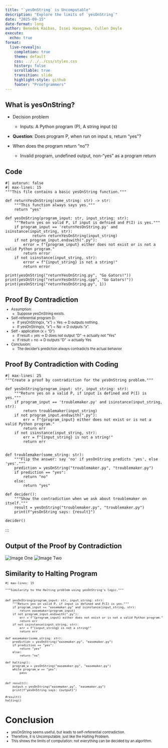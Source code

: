 ```yaml
---
title: "`yesOnString` is Uncomputable"
description: "Explore the limits of `yesOnString`"
date: "2025-09-15"
date-format: long
author: Benedek Kaibas, Issei Hasegawa, Cullen Doyle
execute:
  echo: true
format:
  live-revealjs:
    completion: true
    theme: default
    css: ../../../css/styles.css
    history: false
    scrollable: true
    transition: slide
    highlight-style: github
    footer: "Proofgrammers"
---
```




## What is yesOnString?

- Decision problem
  - Inputs: A Python program (P), A string input (s)

- **Question**: Does program P, when run on input s, return "yes"?

- When does the program return "no"?
  - Invalid program, undefined output, non-"yes" as a program return

## Code


```pyodide
#| autorun: false
#| max-lines: 15
"""This file contains a basic yesOnString function."""

def returnYesOnString(some_string: str) -> str:
    """This function always says yes."""
    return "yes"

def yesOnString(program_input: str, input_string: str):
    """Return yes on valid P, if input is defnied and P(I) is yes."""
    if program_input == 'returnYesOnString.py' and isinstance(input_string, str):
            return returnYesOnString(input_string)
    if not program_input.endswith(".py"):
        error = f"{program_input} either does not exist or is not a valid Python program."
        return error
    if not isinstance(input_string, str):
        error = f"{input_string} is not a string!"
        return error

print(yesOnString("returnYesOnString.py", "Go Gators!"))
print(yesOnString("returnYesOnString.cpp", "Go Gators!"))
print(yesOnString("returnYesOnString.py", 1))
```


## Proof By Contradiction

::: {.fragment style="margin-top: -0.5em; font-size: 0.8em;"} 

- Assumption:
     - Suppose yesOnString exists.
- Self-referential program D:
     - If yesOnString(x, "x") = Yes -> D outputs nothing.
     - If yesOnString(x, "x") = No  -> D outputs "x".
- Self - application (x = "D")
     - If result = yes -> D does not output "D" -> actually not "Yes"
     - If result = no  -> D outputs "D" -> actually Yes
- Conclusion:
     - The decider’s prediction always contradicts the actual behavior

:::

## Proof By Contradiction with Coding
```pyodide

#| max-lines: 25
"""Create a proof by contradiction for the yesOnString problem."""

def yesOnString(program_input: str, input_string: str):
    """Return yes on a valid P, if input is defined and P(I) is yes."""
    if program_input == 'troublemaker.py' and isinstance(input_string, str):
        return troublemaker(input_string)
    if not program_input.endswith(".py"):
        err = f"{program_input} either does not exist or is not a valid Python program."
        return err
    if not isinstance(input_string, str):
        err = f"{input_string} is not a string!"
        return err


def troublemaker(some_string: str):
    """Flip the answer: say 'no' if yesOnString predicts 'yes', else 'yes'."""
    prediction = yesOnString("troublemaker.py", "troublemaker.py")
    if prediction == "yes":
        return "no"
    else:
        return "yes"

def decider():
    """Show the contradiction when we ask about troublemaker on itself."""
    result = yesOnString("troublemaker.py", "troublemaker.py")
    print(f"yesOnString says: {result}")

decider()
```
:::

## Output of the Proof by Contradiction

![Image One](contradiction.png)
![Image Two](contradiction_result.png)

## Similarity to Halting Program

::: {.fragment style="margin-top: -0.5em; font-size: 0.8em;"} 

```pyodide
#| max-lines: 15

"""Similarity to the Halting problem using yesOnString's logic."""
    

def yesOnString(program_input: str, input_string: str):
    """Return yes on valid P, if input is defined and P(I) is yes."""
    if program_input == "easemaker.py" and isinstance(input_string, str):
        return easemaker(program_input)
    if not program_input.endswith(".py"):
        err = f"{program_input} either does not exist or is not a valid Python program."
        return err
    if not isinstance(input_string, str):
        err = f"{input_string} is not a string!"
        return err

def easemaker(some_string: str):
    prediction = yesOnString("easemaker.py", "easemaker.py")
    if prediction == "yes":
        return "yes"
    else:
        return "no"

def halting():
    program_w = yesOnString("easemaker.py", "easemaker.py")
    while program_w == "yes":
        pass


def result():
    output = yesOnString("easemaker.py", "easemaker.py")
    print(f"yesOnString says: {output}")

#result()
halting()
```

:::

# Conclusion

::: {.fragment style="margin-top: -0.3em; font-size: 0.8em;"} 

- yesOnString seems useful, but leads to self-referential contradiction.
- Therefore, it is Uncomputable, just like the Halting Problem.
- This shows the limits of computation: not everything can be decided
  by an algorithm.

:::
